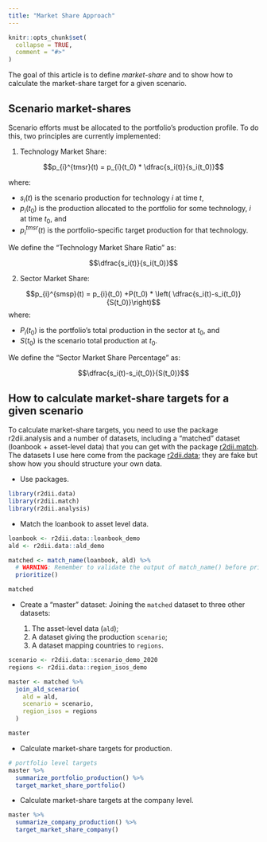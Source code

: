```yaml
---
title: "Market Share Approach"
---
```


```r
knitr::opts_chunk$set(
  collapse = TRUE,
  comment = "#>"
)
```

The goal of this article is to define _market-share_ and to show how to calculate the market-share target for a given scenario.

## Scenario market-shares

Scenario efforts must be allocated to the portfolio's production profile. To do this, two principles are currently implemented:

1. Technology Market Share:

$$p_{i}^{tmsr}(t) = p_{i}(t_0) * \dfrac{s_i(t)}{s_i(t_0)}$$

where:

* $s_i(t)$ is the scenario production for technology $i$ at time $t$,
* $p_{i}(t_0)$ is the production allocated to the portfolio for some technology, $i$ at time $t_0$, and
* $p_{i}^{tmsr}(t)$ is the portfolio-specific target production for that technology.

We define the "Technology Market Share Ratio" as:

$$\dfrac{s_i(t)}{s_i(t_0)}$$

2. Sector Market Share:

$$p_{i}^{smsp}(t) = p_{i}(t_0) +P(t_0) * \left( \dfrac{s_i(t)-s_i(t_0)}{S(t_0)}\right)$$
where:

* $P_i(t_0)$ is the portfolio's total production in the sector at $t_0$, and
* $S(t_0)$ is the scenario total production at $t_0$.

We define the "Sector Market Share Percentage" as:

$$\dfrac{s_i(t)-s_i(t_0)}{S(t_0)}$$

## How to calculate market-share targets for a given scenario

To calculate market-share targets, you need to use the package r2dii.analysis and a number of datasets, including a "matched" dataset (loanbook + asset-level data) that you can get with the package [r2dii.match](https://2degreesinvesting.github.io/r2dii.match/). The datasets I use here come from the package [r2dii.data](https://2degreesinvesting.github.io/r2dii.data/); they are fake but show how you should structure your own data.

* Use packages.

```r
library(r2dii.data)
library(r2dii.match)
library(r2dii.analysis)
```

* Match the loanbook to asset level data.

```r
loanbook <- r2dii.data::loanbook_demo
ald <- r2dii.data::ald_demo

matched <- match_name(loanbook, ald) %>%
  # WARNING: Remember to validate the output of match_name() before prioritize()
  prioritize()

matched
```

* Create a "master" dataset: Joining the `matched` dataset to three other datasets:

    1. The asset-level data (`ald`);
    2. A dataset giving the production `scenario`;
    3. A dataset mapping countries to `regions`.

```r
scenario <- r2dii.data::scenario_demo_2020
regions <- r2dii.data::region_isos_demo

master <- matched %>% 
  join_ald_scenario(
    ald = ald, 
    scenario = scenario, 
    region_isos = regions
  )

master
```

* Calculate market-share targets for production.

```r
# portfolio level targets
master %>%
  summarize_portfolio_production() %>%
  target_market_share_portfolio()
```

* Calculate market-share targets at the company level.

```r
master %>%
  summarize_company_production() %>%
  target_market_share_company()
```
